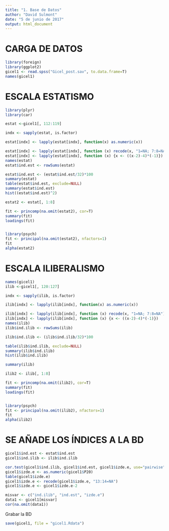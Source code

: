 ```yaml
---
title: "1. Base de Datos"
author: "David Sulmont"
date: "5 de junio de 2017"
output: html_document
---
```


# CARGA DE DATOS

```r
library(foreign)
library(ggplot2)
gicel1 <- read.spss("Gicel_post.sav", to.data.frame=T)
names(gicel1)
```

# ESCALA ESTATISMO

```r
library(plyr)
library(car)

estat <-gicel1[, 112:119]

indx <- sapply(estat, is.factor)

estat[indx] <- lapply(estat[indx], function(x) as.numeric(x))

estat[indx] <- lapply(estat[indx], function (x) recode(x, "1=NA; 7:8=NA"))
estat[indx] <- lapply(estat[indx], function (x) {x <- ((x-2)-4)*(-1)})
names(estat)
estat$ind.est <- rowSums(estat)

estat$ind.est <- (estat$ind.est/32)*100
summary(estat)
table(estat$ind.est, exclude=NULL)
summary(estat$ind.est)
hist((estat$ind.est)^2)

estat2 <- estat[, 1:8]

fit <- princomp(na.omit(estat2), cor=T)
summary(fit)
loadings(fit)


library(psych)
fit <- principal(na.omit(estat2), nfactors=1)
fit
alpha(estat2)
```

# ESCALA ILIBERALISMO

```r
names(gicel1)
ilib <-gicel1[, 120:127]

indx <- sapply(ilib, is.factor)

ilib[indx] <- lapply(ilib[indx], function(x) as.numeric(x))

ilib[indx] <- lapply(ilib[indx], function (x) recode(x, "1=NA; 7:8=NA"))
ilib[indx] <- lapply(ilib[indx], function (x) {x <- ((x-2)-4)*(-1)})
names(ilib)
ilib$ind.ilib <- rowSums(ilib)

ilib$ind.ilib <- (ilib$ind.ilib/32)*100

table(ilib$ind.ilib, exclude=NULL)
summary(ilib$ind.ilib)
hist(ilib$ind.ilib)

summary(ilib)

ilib2 <- ilib[, 1:8]

fit <- princomp(na.omit(ilib2), cor=T)
summary(fit)
loadings(fit)


library(psych)
fit <- principal(na.omit(ilib2), nfactors=1)
fit
alpha(ilib2)
```


# SE AÑADE LOS ÍNDICES A LA BD

```r
gicel1$ind.est <- estat$ind.est
gicel1$ind.ilib <- ilib$ind.ilib

cor.test(gicel1$ind.ilib, gicel1$ind.est, gicel1$izde.e, use="pairwise")
gicel1$izde.e <- as.numeric(gicel1$P20)
table(gicel1$izde.e)
gicel1$izde.e <- recode(gicel1$izde.e, "13:14=NA")
gicel1$izde.e <- gicel1$izde.e-2

misvar <- c("ind.ilib", "ind.est", "izde.e")
data1 <- gicel1[misvar]
cor(na.omit(data1))
```

Grabar la BD

```r
save(gicel1, file = "gicel1.Rdata")
```
